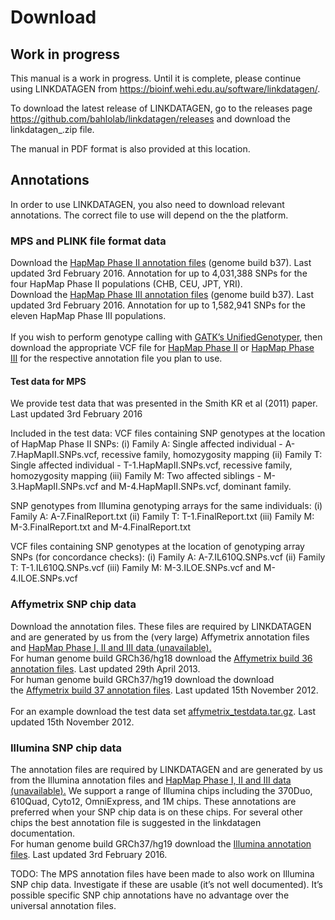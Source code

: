 # Download

::: callout-warning
## Work in progress

This manual is a work in progress. Until it is complete, please continue using LINKDATAGEN from <https://bioinf.wehi.edu.au/software/linkdatagen/>.
:::

To download the latest release of LINKDATAGEN, go to the releases page <https://github.com/bahlolab/linkdatagen/releases> and download the linkdatagen\_<version>.zip file.

The manual in PDF format is also provided at this location.

## Annotations

In order to use LINKDATAGEN, you also need to download relevant annotations. 
The correct file to use will depend on the the platform.

### MPS and PLINK file format data

Download the [HapMap Phase II annotation files](https://bioinf-bucket.s3.ap-southeast-2.amazonaws.com/linkdatagen/annotation/mps/annotHapMap2U.txt.gz) (genome build b37). Last updated 3rd February 2016. Annotation for up to 4,031,388 SNPs for the four HapMap Phase II populations (CHB, CEU, JPT, YRI).\
Download the [HapMap Phase III annotation files](https://bioinf-bucket.s3.ap-southeast-2.amazonaws.com/linkdatagen/annotation/mps/annotHapMap3U.txt.gz) (genome build b37). Last updated 3rd February 2016. Annotation for up to 1,582,941 SNPs for the eleven HapMap Phase III populations.\
\
If you wish to perform genotype calling with [GATK's UnifiedGenotyper](https://www.broadinstitute.org/gatk/guide/tooldocs/org_broadinstitute_gatk_tools_walkers_genotyper_UnifiedGenotyper.php), then download the appropriate VCF file for [HapMap Phase II](https://bioinf-bucket.s3.ap-southeast-2.amazonaws.com/linkdatagen/annotation/mps/dbsnp_137.hg19_HapMap2L.vcf.gz) or [HapMap Phase III](https://bioinf-bucket.s3.ap-southeast-2.amazonaws.com/linkdatagen/annotation/mps/dbsnp_137.hg19_HapMap3L.vcf.gz) for the respective annotation file you plan to use.

#### Test data for MPS
We provide test data that was presented in the Smith KR et al (2011) paper. Last updated 3rd February 2016

Included in the test data: 
VCF files containing SNP genotypes at the location of HapMap Phase II SNPs:
(i) Family A: Single affected individual - A-7.HapMapII.SNPs.vcf, recessive family, homozygosity mapping
(ii) Family T: Single affected individual - T-1.HapMapII.SNPs.vcf, recessive family, homozygosity mapping
(iii) Family M: Two affected siblings - M-3.HapMapII.SNPs.vcf and M-4.HapMapII.SNPs.vcf, dominant family.

SNP genotypes from Illumina genotyping arrays for the same individuals:
(i) Family A: A-7.FinalReport.txt
(ii) Family T: T-1.FinalReport.txt
(iii) Family M: M-3.FinalReport.txt and M-4.FinalReport.txt

VCF files containing SNP genotypes at the location of genotyping array SNPs (for concordance checks):
(i) Family A: A-7.IL610Q.SNPs.vcf
(ii) Family T: T-1.IL610Q.SNPs.vcf
(iii) Family M: M-3.ILOE.SNPs.vcf and M-4.ILOE.SNPs.vcf

### Affymetrix SNP chip data

Download the annotation files. These files are required by LINKDATAGEN and are generated by us from the (very large) Affymetrix annotation files and [HapMap Phase I, II and III data (unavailable).](http://www.hapmap.org/)\
For human genome build GRCh36/hg18 download the [Affymetrix build 36 annotation files](https://bioinf-bucket.s3.ap-southeast-2.amazonaws.com/linkdatagen/annotation/affymetrix/mappingfiles_affy_build36.tgz). Last updated 29th April 2013.\
For human genome build GRCh37/hg19 download the download the [Affymetrix build 37 annotation files](https://bioinf-bucket.s3.ap-southeast-2.amazonaws.com/linkdatagen/annotation/affymetrix/mappingfiles_affy_build37.tgz). Last updated 15th November 2012.\
\
For an example download the test data set [affymetrix_testdata.tar.gz](https://bioinf-bucket.s3.ap-southeast-2.amazonaws.com/linkdatagen/affymetrix_testdata.tar.gz). Last updated 15th November 2012.

### Illumina SNP chip data

The annotation files are required by LINKDATAGEN and are generated by us from the Illumina annotation files and [HapMap Phase I, II and III data (unavailable).](http://www.hapmap.org/) We support a range of Illumina chips including the 370Duo, 610Quad, Cyto12, OmniExpress, and 1M chips. These annotations are preferred when your SNP chip data is on these chips. For several other chips the best annotation file is suggested in the linkdatagen documentation.\
For human genome build GRCh37/hg19 download the [Illumina annotation files](https://bioinf-bucket.s3.ap-southeast-2.amazonaws.com/linkdatagen/annotation/annotIllumina.tgz). Last updated 3rd February 2016.

TODO: The MPS annotation files have been made to also work on Illumina SNP chip data. Investigate if these are usable (it's not well documented). It's possible specific SNP chip annotations have no advantage over the universal annotation files.
